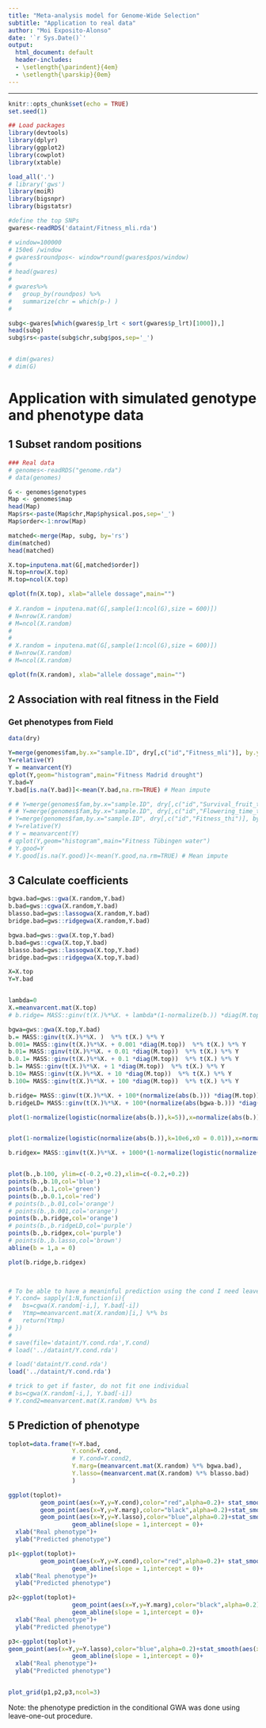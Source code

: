 ```yaml
---
title: "Meta-analysis model for Genome-Wide Selection"
subtitle: "Application to real data"
author: "Moi Exposito-Alonso"
date: '`r Sys.Date()`'
output:
  html_document: default
  header-includes:
  - \setlength{\parindent}{4em}
  - \setlength{\parskip}{0em}
---
```


*****


```r
knitr::opts_chunk$set(echo = TRUE)
set.seed(1)
```


```r
## Load packages
library(devtools)
library(dplyr)
library(ggplot2)
library(cowplot)
library(xtable)

load_all('.')
# library('gws')
library(moiR)
library(bigsnpr)
library(bigstatsr)

```

```r
#define the top SNPs
gwares<-readRDS('dataint/Fitness_mli.rda')

# window=100000
# 150e6 /window
# gwares$roundpos<- window*round(gwares$pos/window)
#
# head(gwares)
#
# gwares%>%
#   group_by(roundpos) %>%
#   summarize(chr = which(p-) )
#

subg<-gwares[which(gwares$p_lrt < sort(gwares$p_lrt)[1000]),]
head(subg)
subg$rs<-paste(subg$chr,subg$pos,sep='_')


# dim(gwares)
# dim(G)

```

# Application with simulated genotype and phenotype data
## 1 Subset random positions 
```r
### Real data
# genomes<-readRDS("genome.rda")
# data(genomes)

G <- genomes$genotypes
Map <- genomes$map
head(Map)
Map$rs<-paste(Map$chr,Map$physical.pos,sep='_')
Map$order<-1:nrow(Map)

matched<-merge(Map, subg, by='rs')
dim(matched)  
head(matched)

X.top=inputena.mat(G[,matched$order])
N.top=nrow(X.top)
M.top=ncol(X.top)

qplot(fn(X.top), xlab="allele dossage",main="")
 
# X.random = inputena.mat(G[,sample(1:ncol(G),size = 600)])
# N=nrow(X.random)
# M=ncol(X.random)
# 
# 
# X.random = inputena.mat(G[,sample(1:ncol(G),size = 600)])
# N=nrow(X.random)
# M=ncol(X.random)

qplot(fn(X.random), xlab="allele dossage",main="")

```

## 2 Association with real fitness in the Field
### Get phenotypes from Field
```r
data(dry)

Y=merge(genomes$fam,by.x="sample.ID", dry[,c("id","Fitness_mli")], by.y="id",all.x=T)[,7]
Y=relative(Y)
Y = meanvarcent(Y)
qplot(Y,geom="histogram",main="Fitness Madrid drought")
Y.bad=Y
Y.bad[is.na(Y.bad)]<-mean(Y.bad,na.rm=TRUE) # Mean impute

# # Y=merge(genomes$fam,by.x="sample.ID", dry[,c("id","Survival_fruit_thi")], by.y="id",all.x=T)[,7]
# # Y=merge(genomes$fam,by.x="sample.ID", dry[,c("id","Flowering_time_thi")], by.y="id",all.x=T)[,7]
# Y=merge(genomes$fam,by.x="sample.ID", dry[,c("id","Fitness_thi")], by.y="id",all.x=T)[,7]
# Y=relative(Y)
# Y = meanvarcent(Y)
# qplot(Y,geom="histogram",main="Fitness Tübingen water")
# Y.good=Y
# Y.good[is.na(Y.good)]<-mean(Y.good,na.rm=TRUE) # Mean impute


```

## 3 Calculate coefficients
```r
bgwa.bad=gws::gwa(X.random,Y.bad)
b.bad=gws::cgwa(X.random,Y.bad)
blasso.bad=gws::lassogwa(X.random,Y.bad)
bridge.bad=gws::ridgegwa(X.random,Y.bad)

bgwa.bad=gws::gwa(X.top,Y.bad)
b.bad=gws::cgwa(X.top,Y.bad)
blasso.bad=gws::lassogwa(X.top,Y.bad)
bridge.bad=gws::ridgegwa(X.top,Y.bad)

X=X.top
Y=Y.bad


lambda=0
X.=meanvarcent.mat(X.top)
# b.ridge= MASS::ginv(t(X.)%*%X. + lambda*(1-normalize(b.)) *diag(M.top))  %*% t(X.) %*% Y

bgwa=gws::gwa(X.top,Y.bad)
b.= MASS::ginv(t(X.)%*%X. )  %*% t(X.) %*% Y
b.001= MASS::ginv(t(X.)%*%X. + 0.001 *diag(M.top))  %*% t(X.) %*% Y
b.01= MASS::ginv(t(X.)%*%X. + 0.01 *diag(M.top))  %*% t(X.) %*% Y
b.0.1= MASS::ginv(t(X.)%*%X. + 0.1 *diag(M.top))  %*% t(X.) %*% Y
b.1= MASS::ginv(t(X.)%*%X. + 1 *diag(M.top))  %*% t(X.) %*% Y
b.10= MASS::ginv(t(X.)%*%X. + 10 *diag(M.top))  %*% t(X.) %*% Y
b.100= MASS::ginv(t(X.)%*%X. + 100 *diag(M.top))  %*% t(X.) %*% Y

b.ridge= MASS::ginv(t(X.)%*%X. + 100*(normalize(abs(b.))) *diag(M.top))  %*% t(X.) %*% Y
b.ridgeLD= MASS::ginv(t(X.)%*%X. + 100*(normalize(abs(bgwa-b.))) *diag(M.top))  %*% t(X.) %*% Y

plot(1-normalize(logistic(normalize(abs(b.)),k=5)),x=normalize(abs(b.)))


plot(1-normalize(logistic(normalize(abs(b.)),k=10e6,x0 = 0.01)),x=normalize(abs(b.)))

b.ridgex= MASS::ginv(t(X.)%*%X. + 1000*(1-normalize(logistic(normalize(abs(b.)),k=10e6,x0 = 0.5))) *diag(M.top))  %*% t(X.) %*% Y


plot(b.,b.100, ylim=c(-0.2,+0.2),xlim=c(-0.2,+0.2))
points(b.,b.10,col='blue')
points(b.,b.1,col='green')
points(b.,b.0.1,col='red')
# points(b.,b.01,col='orange')
# points(b.,b.001,col='orange')
points(b.,b.ridge,col='orange')
# points(b.,b.ridgeLD,col='purple')
points(b.,b.ridgex,col='purple')
# points(b.,b.lasso,col='brown')
abline(b = 1,a = 0)

plot(b.ridge,b.ridgex)


  
# To be able to have a meaninful prediction using the cond I need leave one out 
# Y.cond= sapply(1:N,function(i){
#   bs=cgwa(X.random[-i,], Y.bad[-i])
#   Ytmp=meanvarcent.mat(X.random)[i,] %*% bs
#   return(Ytmp)
# })
# 
# save(file='dataint/Y.cond.rda',Y.cond)
# load('../dataint/Y.cond.rda')

# load('dataint/Y.cond.rda')
load('../dataint/Y.cond.rda')

# trick to get if faster, do not fit one individual
# bs=cgwa(X.random[-i,], Y.bad[-i])
# Y.cond2=meanvarcent.mat(X.random) %*% bs

```

## 5 Prediction of phenotype

```r

toplot=data.frame(Y=Y.bad, 
                  Y.cond=Y.cond,
                  # Y.cond=Y.cond2, 
                  Y.marg=(meanvarcent.mat(X.random) %*% bgwa.bad),
                  Y.lasso=(meanvarcent.mat(X.random) %*% blasso.bad)
                  )

ggplot(toplot)+
         geom_point(aes(x=Y,y=Y.cond),color="red",alpha=0.2)+ stat_smooth(aes(x=Y,y=Y.cond),color='red')+
         geom_point(aes(x=Y,y=Y.marg),color="black",alpha=0.2)+stat_smooth(aes(x=Y,y=Y.marg),color='black')+
         geom_point(aes(x=Y,y=Y.lasso),color="blue",alpha=0.2)+stat_smooth(aes(x=Y,y=Y.lasso),color='blue')+
                  geom_abline(slope = 1,intercept = 0)+
  xlab("Real phenotype")+
  ylab("Predicted phenotype") 


```

```r
p1<-ggplot(toplot)+
         geom_point(aes(x=Y,y=Y.cond),color="red",alpha=0.2)+ stat_smooth(aes(x=Y,y=Y.cond),color='red')+
                  geom_abline(slope = 1,intercept = 0)+
  xlab("Real phenotype")+
  ylab("Predicted phenotype") 

p2<-ggplot(toplot)+
                  geom_point(aes(x=Y,y=Y.marg),color="black",alpha=0.2)+stat_smooth(aes(x=Y,y=Y.marg),color='black')+
                  geom_abline(slope = 1,intercept = 0)+
  xlab("Real phenotype")+
  ylab("Predicted phenotype") 

p3<-ggplot(toplot)+
geom_point(aes(x=Y,y=Y.lasso),color="blue",alpha=0.2)+stat_smooth(aes(x=Y,y=Y.lasso),color='blue')+
                  geom_abline(slope = 1,intercept = 0)+
  xlab("Real phenotype")+
  ylab("Predicted phenotype") 


plot_grid(p1,p2,p3,ncol=3)

```

Note: the phenotype prediction in the conditional GWA was done using leave-one-out procedure.

<!-- ```{r} -->

<!-- p1<-(ggdotscolor(bgwa.bad,b.bad) +xlim(c(-0.2,0.2))+ylim(c(-0.2,0.2)) ) %>% addggregression(se=FALSE) -->
<!-- p2<-(ggdotscolor(bgwa.good,b.good)+xlim(c(-0.2,0.2))+ylim(c(-0.2,0.2)) ) %>% addggregression(se=FALSE) -->
<!-- p3<-(ggdotscolor(b.bad,b.good)+xlim(c(-0.2,0.2))+ylim(c(-0.2,0.2)) )%>% addggregression(se=FALSE) -->
<!-- p4<-(ggdotscolor(bgwa.bad,bgwa.good)+xlim(c(-0.2,0.2))+ylim(c(-0.2,0.2)) )%>% addggregression(se=FALSE) -->

<!-- plot_grid( -->
<!-- p1, -->
<!-- p2, -->
<!-- p3, -->
<!-- p4  -->
<!-- ) -->

<!-- plot_grid( -->
<!-- qplot(b.bad) , -->
<!-- qplot(b.good) , -->
<!-- qplot(bgwa.bad) , -->
<!-- qplot(bgwa.good)  -->
<!-- ) -->

<!-- ``` -->

<!-- ## 4 Visualize differences in \beta estimates -->

<!-- ```{r} -->

<!-- d=data.frame(b.bad,b.good,bgwa.bad,bgwa.good) -->
<!-- d$position=1:nrow(d) -->

<!-- ggplot(d) + geom_line(aes(y=abs(bgwa.bad),x=position),color="black",alpha=0.5) + geom_line(aes(y=abs(b.bad),x=position),color="red",alpha=0.5) +  ylab(expression(paste("Absolute ",beta))) -->

<!-- ggplot(d) + geom_line(aes(y=abs(bgwa.bad),x=position),color="black",alpha=0.5) + geom_line(aes(y=abs(b.bad),x=position),color="red",alpha=0.5) +  ylab(expression(paste("Absolute ",beta)))+ -->
<!--   xlim(c(0,100)) -->


<!-- ``` -->
